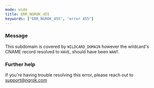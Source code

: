```yaml
---
mode: wide
title: ERR_NGROK_455
keywords: ["ERR_NGROK_455", "error 455"]
---
```


### Message

This subdomain is covered by `WILDCARD_DOMAIN` however the wildcard's CNAME record resolved to `HAVE`, should have been `WANT`.

### Further help

If you're having trouble resolving this error, please reach out to [support@ngrok.com](mailto:support@ngrok.com?subject=Help%20with%20ERR_NGROK_455)
